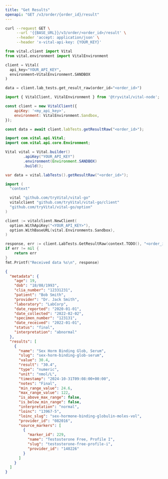 ```yaml
---
title: "Get Results"
openapi: "GET /v3/order/{order_id}/result"
---
```


<RequestExample>

```bash cURL
curl --request GET \
     --url '{{BASE_URL}}/v3/order/<order_id>/result' \
     --header 'accept: application/json' \
     --header 'x-vital-api-key: {YOUR_KEY}'
```


```python Python
from vital.client import Vital
from vital.environment import VitalEnvironment

client = Vital(
  api_key="YOUR_API_KEY",
  environment=VitalEnvironment.SANDBOX
)

data = client.lab_tests.get_result_raw(order_id="<order_id>")
```


```javascript Node
import { VitalClient, VitalEnvironment } from '@tryvital/vital-node';

const client = new VitalClient({
    apiKey: '<my_api_key>',
    environment: VitalEnvironment.Sandbox,
});

const data = await client.labTests.getResultRaw("<order_id>");
```


```java Java
import com.vital.api.Vital;
import com.vital.api.core.Environment;

Vital vital = Vital.builder()
        .apiKey("YOUR_API_KEY")
        .environment(Environment.SANDBOX)
        .build();

var data = vital.labTests().getResultRaw("<order_id>");
```


```go Go
import (
  "context"

  vital "github.com/tryVital/vital-go"
  vitalclient "github.com/tryVital/vital-go/client"
  "github.com/tryVital/vital-go/option"
)

client := vitalclient.NewClient(
  option.WithApiKey("<YOUR_API_KEY>"),
  option.WithBaseURL(vital.Environments.Sandbox),
)

response, err := client.LabTests.GetResultRaw(context.TODO(), "<order_id>")
if err != nil {
    return err
}
fmt.Printf("Received data %s\n", response)
```

</RequestExample>

<ResponseExample>

```json Response
{
  "metadata": {
    "age": 19,
    "dob": "18/08/1993",
    "clia_number": "12331231",
    "patient": "Bob Smith",
    "provider": "Dr. Jack Smith",
    "laboratory": "LabCorp",
    "date_reported": "2020-01-01",
    "date_collected": "2022-02-02",
    "specimen_number": "123131",
    "date_received": "2022-01-01",
    "status": "final",
    "interpretation": "abnormal"
  },
  "results": [
    {
      "name": "Sex Horm Binding Glob, Serum",
      "slug": "sex-horm-binding-glob-serum",
      "value": 30.4,
      "result": "30.4",
      "type": "numeric",
      "unit": "nmol/L",
      "timestamp": "2024-10-31T09:08:00+00:00",
      "notes": "Final",
      "min_range_value": 24.6,
      "max_range_value": 122,
      "is_above_max_range": false,
      "is_below_min_range": false,
      "interpretation": "normal",
      "loinc": "13967-5",
      "loinc_slug": "sex-hormone-binding-globulin-moles-vol",
      "provider_id": "082016",
      "source_markers": [
        {
          "marker_id": 229,
          "name": "Testosterone Free, Profile I",
          "slug": "testosterone-free-profile-i",
          "provider_id": "140226"
        }
      ]
    }
  ]
}
```

</ResponseExample>